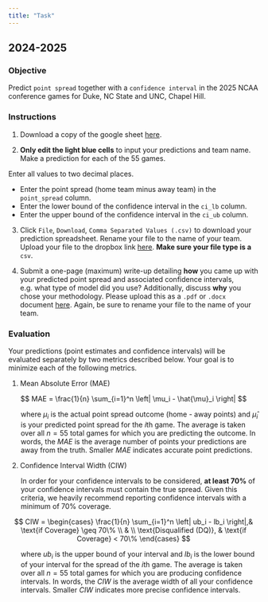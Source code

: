 ```yaml
---
title: "Task"
---
```


## 2024-2025

### Objective

Predict `point spread` together with a `confidence interval` in the 2025 NCAA conference games for Duke, NC State and UNC, Chapel Hill.

### Instructions

1.  Download a copy of the google sheet [here](https://docs.google.com/spreadsheets/d/1MoSm6rSKa4zIemlunDs1O6m77oSbXa2klaqFYWPLOxc/edit?usp=sharing).

2.  **Only edit the light blue cells** to input your predictions and team name. Make a prediction for each of the 55 games.

::: callout-important
Enter all values to two decimal places.

-   Enter the point spread (home team minus away team) in the `point_spread` column.
-   Enter the lower bound of the confidence interval in the `ci_lb` column.
-   Enter the upper bound of the confidence interval in the `ci_ub` column.
:::

3.  Click `File`, `Download`, `Comma Separated Values (.csv)` to download your prediction spreadsheet. Rename your file to the name of your team. Upload your file to the dropbox link [here](https://www.dropbox.com/request/3rRzJVPdjfrjywYuXSm0). **Make sure your file type is a** `csv`.

4. Submit a one-page (maximum) write-up detailing **how** you came up with your predicted point spread and associated confidence intervals, e.g. what type of model did you use? Additionally, discuss **why** you chose your methodology. Please upload this as a `.pdf` or `.docx` document [here](https://www.dropbox.com/request/3rRzJVPdjfrjywYuXSm0). Again, be sure to rename your file to the name of your team.

### Evaluation

Your predictions (point estimates and confidence intervals) will be evaluated separately by two metrics described below. Your goal is to minimize each of the following metrics.

1.  Mean Absolute Error (MAE)

$$
MAE = \frac{1}{n} \sum_{i=1}^n \left| \mu_i - \hat{\mu}_i \right|
$$

<p style="margin-left: 25px;">
where $\mu_i$ is the actual point spread outcome (home - away points) and $\hat{\mu}_i$ is your predicted point spread for the $i$th game. The average is taken over all $n = 55$ total games for which you are predicting the outcome. In words, the $MAE$ is the average number of points your predictions are away from the truth. Smaller $MAE$ indicates accurate point predictions.
</p>

2.  Confidence Interval Width (CIW)

<p style="margin-left: 25px;">
In order for your confidence intervals to be considered, **at least 70%** of your confidence intervals must contain the true spread. Given this criteria, we heavily recommend reporting confidence intervals with a minimum of 70% coverage.
</p>

$$
CIW = \begin{cases}
    \frac{1}{n} \sum_{i=1}^n \left| ub_i - lb_i \right|,& \text{if Coverage} \geq 70\% \\
    & \\
    \text{Disqualified (DQ)},              & \text{if Coverage} < 70\%
\end{cases}
$$ 
<p style="margin-left: 25px;">
where $ub_i$ is the upper bound of your interval and $lb_i$ is the lower bound of your interval for the spread of the $i$th game. The average is taken over all $n = 55$ total games for which you are producing confidence intervals. In words, the $CIW$ is the average width of all your confidence intervals. Smaller $CIW$ indicates more precise confidence intervals.
</p>
